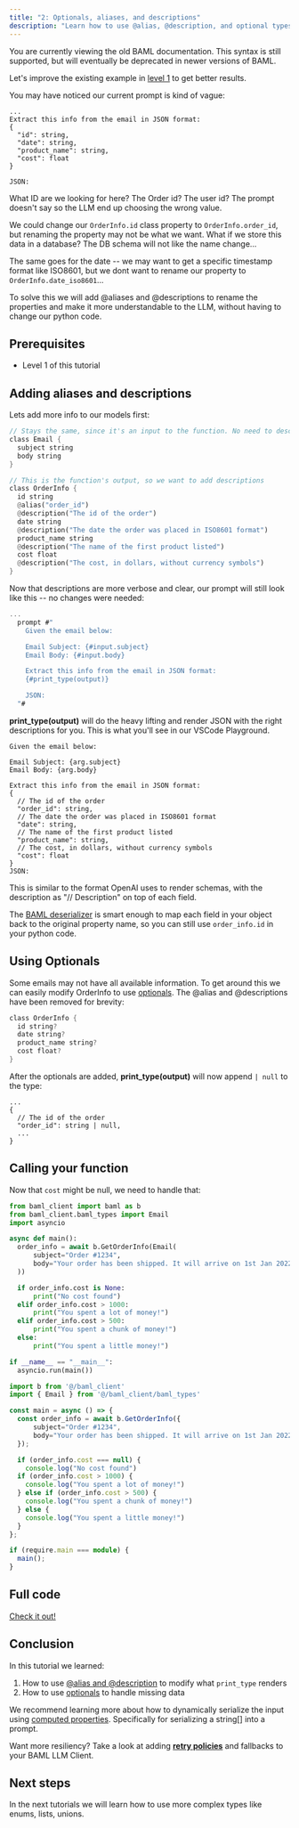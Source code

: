 ```yaml
---
title: "2: Optionals, aliases, and descriptions"
description: "Learn how to use @alias, @description, and optional types"
---
```

<Warning>
    You are currently viewing the old BAML documentation. This syntax is still supported, but will eventually be deprecated in newer versions of BAML.
</Warning>

Let's improve the existing example in [level 1](./level1) to get better results.

You may have noticed our current prompt is kind of vague:

```
...
Extract this info from the email in JSON format:
{
  "id": string,
  "date": string,
  "product_name": string,
  "cost": float
}

JSON:
```

What ID are we looking for here? The Order id? The user id? The prompt doesn't say so the LLM end up choosing the wrong value.

We could change our `OrderInfo.id` class property to `OrderInfo.order_id`, but renaming the property may not be what we want. What if we store this data in a database? The DB schema will not like the name change...

The same goes for the date -- we may want to get a specific timestamp format like ISO8601, but we dont want to rename our property to `OrderInfo.date_iso8601`...

To solve this we will add @aliases and @descriptions to rename the properties and make it more understandable to the LLM, without having to change our python code.

## Prerequisites

- Level 1 of this tutorial

## Adding aliases and descriptions

Lets add more info to our models first:

```rust
// Stays the same, since it's an input to the function. No need to describe these fields.
class Email {
  subject string
  body string
}

// This is the function's output, so we want to add descriptions
class OrderInfo {
  id string
  @alias("order_id")
  @description("The id of the order")
  date string
  @description("The date the order was placed in ISO8601 format")
  product_name string
  @description("The name of the first product listed")
  cost float
  @description("The cost, in dollars, without currency symbols")
}
```

Now that descriptions are more verbose and clear, our prompt will still look like this -- no changes were needed:

```rust
...
  prompt #"
    Given the email below:

    Email Subject: {#input.subject}
    Email Body: {#input.body}

    Extract this info from the email in JSON format:
    {#print_type(output)}

    JSON:
  "#
```

**print_type(output)** will do the heavy lifting and render JSON with the right descriptions for you. This is what you'll see in our VSCode Playground.

```text
Given the email below:

Email Subject: {arg.subject}
Email Body: {arg.body}

Extract this info from the email in JSON format:
{
  // The id of the order
  "order_id": string,
  // The date the order was placed in ISO8601 format
  "date": string,
  // The name of the first product listed
  "product_name": string,
  // The cost, in dollars, without currency symbols
  "cost": float
}
JSON:
```
<Note>
This is similar to the format OpenAI uses to render schemas, with the description as "// Description" on top of each field.
</Note>

The [BAML deserializer](/v3/syntax/prompt_engineering/type-deserializer) is smart enough to map each field in your object back to the original property name, so you can still use `order_info.id` in your python code.

## Using Optionals

Some emails may not have all available information. To get around this we can easily modify OrderInfo to use [optionals](/v3/syntax/type#optional). The @alias and @descriptions have been removed for brevity:

```rust
class OrderInfo {
  id string?
  date string?
  product_name string?
  cost float?
}
```

After the optionals are added, **print_type(output)** will now append `| null` to the type:

```
...
{
  // The id of the order
  "order_id": string | null,
  ...
}

```

## Calling your function

Now that `cost` might be null, we need to handle that:

<CodeGroup>

```python Python
from baml_client import baml as b
from baml_client.baml_types import Email
import asyncio

async def main():
  order_info = await b.GetOrderInfo(Email(
      subject="Order #1234",
      body="Your order has been shipped. It will arrive on 1st Jan 2022. Product: iPhone 13. Cost: $999.99"
  ))

  if order_info.cost is None:
      print("No cost found")
  elif order_info.cost > 1000:
      print("You spent a lot of money!")
  elif order_info.cost > 500:
      print("You spent a chunk of money!")
  else:
      print("You spent a little money!")

if __name__ == "__main__":
  asyncio.run(main())
```

```typescript TypeScript
import b from '@/baml_client'
import { Email } from '@/baml_client/baml_types'

const main = async () => {
  const order_info = await b.GetOrderInfo({
      subject="Order #1234",
      body="Your order has been shipped. It will arrive on 1st Jan 2022. Product: iPhone 13. Cost: $999.99"
  });

  if (order_info.cost === null) {
    console.log("No cost found")
  if (order_info.cost > 1000) {
    console.log("You spent a lot of money!")
  } else if (order_info.cost > 500) {
    console.log("You spent a chunk of money!")
  } else {
    console.log("You spent a little money!")
  }
};

if (require.main === module) {
  main();
}
```

</CodeGroup>

## Full code
[Check it out!](https://github.com/BoundaryML/baml-examples/blob/main/tutorials/baml_src/extraction-guide/main.baml)

## Conclusion

In this tutorial we learned:

1. How to use [@alias and
    @description](/v3/syntax/prompt_engineering/class#property-attributes) to modify
    what `print_type` renders
1. How to use [optionals](/v3/syntax/type#optional) to handle missing data

We recommend learning more about how to dynamically serialize the input using
[computed properties](/v3/syntax/class#computed-properties). Specifically for
serializing a string[] into a prompt.

Want more resiliency? Take a look at adding [**retry
policies**](/v3/syntax/client/retry) and fallbacks to your BAML LLM Client.

## Next steps

In the next tutorials we will learn how to use more complex types like enums, lists, unions.
